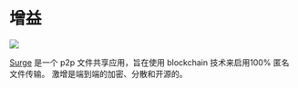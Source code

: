 
# 增益

<p style={{"text-align": "center"}}>
   <img src="/img/showcase/surge.png"></img><br/>
</p>

[Surge](https://getsurge.io/) 是一个 p2p 文件共享应用，旨在使用 blockchain 技术来启用100% 匿名文件传输。 激增是端到端的加密、分散和开源的。

